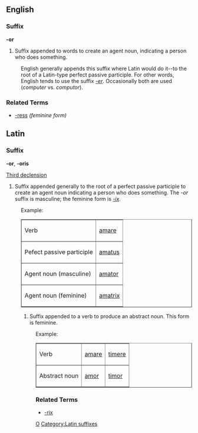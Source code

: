 ==English==
===Suffix===
'''-or'''

# Suffix appended to words to create an agent noun, indicating a person who does something.
: English generally appends this suffix where Latin would do it--to the root of a Latin-type perfect passive participle.  For other words, English tends to use the suffix ''[[-er]]''.  Occasionally both are used (''computer'' vs. ''computor'').

===Related Terms===
*[[-ress]] ''(feminine form)''

==Latin==
===Suffix===
'''-or''', '''-oris'''

[[Wiktionary Appendix:Latin third declension|Third declension]]

# Suffix appended generally to the root of a perfect passive participle to create an agent noun indicating a person who does something.  The ''-or'' suffix is masculine; the feminine form is ''[[-ix]]''.
: Example:
:<table cellspacing="2" border="1">
  <tr><td> Verb</td>
      <td>[[amare]]</td></tr>
  <tr><td>Pefect passive participle</td>
      <td>[[amatus]]</td></tr>
  <tr><td>Agent noun (masculine)</td>
      <td>[[amator]]</td></tr>
  <tr><td>Agent noun (feminine)</td>
      <td>[[amatrix]]</td>
</table>
# Suffix appended to a verb to produce an abstract noun. This form is feminine.
: Example:
:<table cellspacing="2" border="1">
  <tr><td> Verb</td>
      <td>[[amare]]</td>
      <td>[[timere]]</td></tr>
  <tr><td>Abstract noun</td>
      <td>[[amor]]</td>
      <td>[[timor]]</td></tr>
</table>

===Related Terms===
*[[-rix]]

[[Category:English suffixes|O]]
[[Category:Latin suffixes]]